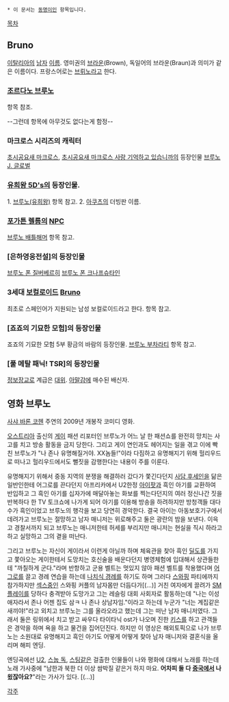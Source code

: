  * 이 문서는 [[동명이인]] 항목입니다.

[[목차]]
== Bruno ==
[[이탈리아]]의 [[남자]] [[이름]]. 영미권의 [[브라운]](Brown), 독일어의 브라운(Braun)과 의미가 같은 이름이다. 프랑스어로는 [[브뤼노]]라고 한다.

=== [[조르다노 브루노]] ===
항목 참조.

--그런데 항목에 아무것도 없다는게 함정--
=== 마크로스 시리즈의 캐릭터 ===
[[초시공요새 마크로스]], [[초시공요새 마크로스 사랑 기억하고 있습니까]]의 등장인물 [[브루노 J. 글로벌]]

=== [[유희왕 5D's]]의 등장인물. ===
1. [[브루노(유희왕)]] 항목 참고.
2. [[아쿠츠]]의 더빙판 이름. 

=== [[포가튼 렐름]]의 [[NPC]] ===
[[브루노 배틀해머]] 항목 참고.

=== [은하영웅전설]의 등장인물 ===
[[브루노 폰 질버베르히]]
[[브루노 폰 크나프슈타인]]

=== 3세대 [[보컬로이드]] [[Bruno]] ===
최초로 스페인어가 지원되는 남성 보컬로이드라고 한다. 항목 참고.

=== [죠죠의 기묘한 모험]의 등장인물 ===
죠죠의 기묘한 모험 5부 황금의 바람의 등장인물. [[브루노 부차라티]] 항목 참고.

=== [풀 메탈 패닉! TSR]의 등장인물 ===
[[정보장교]]로 계급은 [[대위]]. [[아말감]]에 매수된 배신자.

== 영화 브루노 ==
[[사샤 바론 코헨]] 주연의 2009년 개봉작 코미디 영화.

[[오스트리아]] 출신의 [[게이]] 패션 리포터인 브루노가 어느 날 한 패션쇼를 완전히 망치는 사고를 치고 방송 활동을 금지 당한다. 그리고 게이 연인과도 헤어지는 일을 겪고 이에 빡친 브루노가 "나 존나 유명해질거야. XX놈들!"이라 다짐하고 유명해지기 위해 헐리우드로 떠나고 헐리우드에서도 뻘짓을 감행한다는 내용이 주를 이룬다.

유명해지기 위해서 중동 지역의 분쟁을 해결하러 갔다가 쫓긴다던지 [[사담 후세인]]을 닮은 일반인한테 어그로를 끈다던지 아프리카에서 U2한정 [[아이팟]]과 흑인 아기를 교환하여 반입하고 그 흑인 아기를 십자가에 매달아놓는 화보를 찍는다던지의 여러 정신나간 짓을 반복하다 한 TV 토크쇼에 나가게 되어 아기를 이용해 방송을 하려하지만 방청객들 대다수가 흑인이었고 브루노의 행각을 보고 당연히 경악한다. 결국 아이는 아동보호기구에서 데려가고 브루노는 절망하고 남자 매니저는 위로해주고 둘은 광란의 밤을 보낸다. 이윽고 경찰서까지 되고 브루노는 매니저한테 허세를 부리지만 매니저는 현실을 직시 하라고 하고 실망하고 그의 곁을 떠난다.

그리고 브루노는 자신이 게이라서 이런게 아닐까 하며 체육관을 찾아 흑인 [[딜도]]를 가지고 쫓아오는 게이한테서 도망치는 호신술을 배운다던지 병영체험에 입대해서 상관들한테 "까칠하게 군다."라며 반항하고 군용 벨트는 멋있지 않아 패션 벨트를 착용했다며 [[어그로]]를 끌고 경례 연습을 하는데 [[나치식 경례]]를 하기도 하며 그러다 [[스와핑]] 파티에까지 참가하지만 [[섹스]]중인 스와핑 커플의 남자몸만 더듬다가[(...)] 거친 여자에게 끌려가 [[SM]]플레이를 당하다 충격받아 도망가고 그는 레슬링 대회 사회자로 활동하는데 "나는 이성애자라서 존나 어젠 집도 삼ㅋ 나 존나 상남자임."이라고 하는데 누군가 "너는 계집같은 새끼야!"라고 외치고 브루노는 그를 올라오라고 했는데 그는 떠난 남자 매니저였다. 그래서 둘은 링위에서  치고 받고 싸우다 타이타닉 ost가 나오며 진한 [[키스]]를 하고  관객들은 경악을 하며 욕을 하고 물건을 집어던진다. 하지만 이 영상은 해외토픽으로 나가 브루노는 소원대로 유명해지고 흑인 아기도 어떻게 어떻게 찾아 남자 매니저와 결혼식을 올리며 해피 엔딩.

엔딩곡에선 [[U2]], [[스눕 독]], [[스팅]]같은 걸출한 인물들이 나와 평화에 대해서 노래를 하는데 노래 가사중에 "남한과 북한 더 이상 쌈박질 같은거 하지 마요. '''어차피 둘 다 [[중국]]에서 나욌잖아요?'''"라는 가사가 있다. [(...)]

[[각주]]
